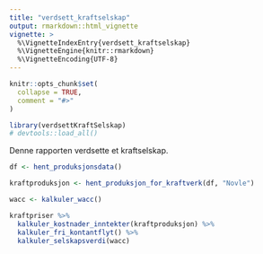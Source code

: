 ```yaml
---
title: "verdsett_kraftselskap"
output: rmarkdown::html_vignette
vignette: >
  %\VignetteIndexEntry{verdsett_kraftselskap}
  %\VignetteEngine{knitr::rmarkdown}
  %\VignetteEncoding{UTF-8}
---
```


```r
knitr::opts_chunk$set(
  collapse = TRUE,
  comment = "#>"
)
```

```r
library(verdsettKraftSelskap)
# devtools::load_all()
```

Denne rapporten verdsette et kraftselskap.

```r
df <- hent_produksjonsdata()

kraftproduksjon <- hent_produksjon_for_kraftverk(df, "Novle")

wacc <- kalkuler_wacc()
```

```r
kraftpriser %>% 
  kalkuler_kostnader_inntekter(kraftproduksjon) %>% 
  kalkuler_fri_kontantflyt() %>% 
  kalkuler_selskapsverdi(wacc)
```


